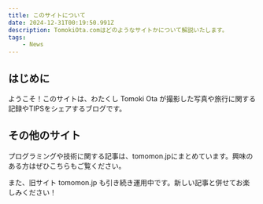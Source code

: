 ```yaml
---
title: このサイトについて
date: 2024-12-31T00:19:50.991Z
description: TomokiOta.comはどのようなサイトかについて解説いたします。
tags:
    - News
---
```


## はじめに

ようこそ！このサイトは、わたくし Tomoki Ota が撮影した写真や旅行に関する記録やTIPSをシェアするブログです。

## その他のサイト

プログラミングや技術に関する記事は、<BlogLink href="https://tomomon.jp/" openNewTab={true}>tomomon.jp</BlogLink>にまとめています。興味のある方はぜひこちらもご覧ください。

<BlogCard url="https://pathy.jp/" />

また、旧サイト <BlogLink href="https://tomomon.jp/" openNewTab={true}>tomomon.jp</BlogLink> も引き続き運用中です。新しい記事と併せてお楽しみください！

<BlogCard url="https://tomomon.jp/" />
